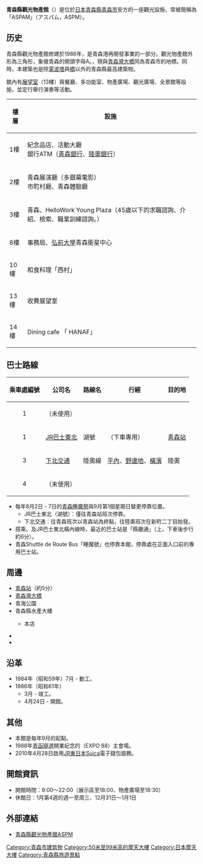{{unreferenced|time=2017-03-30T04:15:28+00:00}}
{{Infobox building
| building_name       = 青森縣觀光物產館ASPM
| native_building_name= 青森県観光物産館アスパム<br/><small>''Aomori Prefecture Tourist Center(ASPM)''</small>
| image               = File:Aspm2.jpg
| image_size          = 300px
| caption             = 青森縣觀光物產館
| map_type            =
| former_names        = <!-- 原名 -->
| alternate_names     = <!-- 別名 -->
| building_type       = <!-- 建築類型 -->
| architectural_style = <!-- 建築風格 -->
| use                 = <!-- 用途 -->
| location            = {{JPN}}
| address             = [[青森縣|青森縣]][[青森市|青森市]]安方一丁目1番40號
| coordinates         = {{Coord|40|49|47.3|N|140|44|27.8|E|region:JP|name=青森縣觀光物產館ASPM}}
| altitude            = <!-- 海拔（不是建築高度！） -->
| current_tenants     = （社）青森縣觀光聯盟
| start_date          =1984年（[[昭和|昭和]]59年）7月
| completion_date     = 1986年（昭和61年）3月
| inauguration_date   = 1986年（昭和61年）4月24日
| renovation_date     = <!-- 翻新日期 -->
| demolition_date     = <!-- 拆除日期|毀壞日期 -->
| destruction_date    = <!-- 拆除日期 -->
| cost                = <!-- 造價 -->
| ren_cost            = <!-- 翻新造價 -->
| height              = 76[[公尺|公尺]]
| structural_system   = [[鋼筋混凝土|RC]]、SRC、[[鋼結構|S]]
| diameter            = <!-- 直徑 -->
| other_dimensions    = <!-- 其他尺寸 -->
| floor_count         = 地上15層、塔樓3層
| floor_area          = 建地面積14,996[[平方公尺|m<sup>2</sup>]]<br />建築面積4,034m<sup>2</sup><br />延床面積14,303m<sup>2</sup>
| client              = <!-- 託建人 -->
| owner               = （[[社團法人|社]]）青森縣產業振興協會
| landlord            =
| main_contractor     = <!-- 主承包商 -->
| architect           = [[日建设计|日建设计]]
| architecture_firm   = [[清水建設|清水建設]]、[[西松建設|西松建設]]、阿部重組{{link-ja|共同企業體|共同企業体|JV}}
| developer           = <!-- 開發商 -->
| engineer            = <!-- 工程師 -->
| structural_engineer = <!-- 結構工程師 -->
| services_engineer   = <!-- 服務工程師 -->
| civil_engineer      = <!-- 土木工程師 -->
| other_designers     = <!-- 其他設計師 -->
| quantity_surveyor   = <!-- 工料測量師 -->
| awards              = <!-- 獎項 -->
<!-- 翻新團隊 -->
| ren_architect       = <!-- 建築師 -->
| ren_firm            = <!-- 建築翻新商-->
| ren_str_engineer    = <!-- 結構工程師 -->
| ren_serv_engineer   = <!-- 服務工程師 -->
| ren_civ_engineer    = <!-- 土木工程師 -->
| ren_oth_designers   = <!-- 其他設計師 -->
| ren_qty_surveyor    = <!-- 工料測量師 -->
| ren_awards          = <!-- 翻新獎項 -->
| references          = <!-- 參考 -->
}}
'''青森縣觀光物產館'''（{{jpn|j=青森県観光物産館アスパム|hg=あおもりけんかんこうぶっさんかん アスパム}}）是位於[[日本|日本]][[青森縣|青森縣]][[青森市|青森市]]安方的一座觀光設施，常被簡稱為「ASPAM」（アスパム，ASPM）。

== 历史 ==
青森縣觀光物產館修建於1986年，是青森港再開發事業的一部分。觀光物產館外形為三角形，象徵青森的開頭字母A。，現與[[青森灣大橋|青森灣大橋]]同為青森市的地標。同時，本建築也是除[[電波塔|電波塔]]與[[橋|橋]]以外的青森縣最高建築物。

館內有[[展望台|展望室]]（13樓）與餐廳、多功能室、物產廣場、觀光廣場、全景館等設施，並定行舉行{{link-ja|津輕三味線|津軽三味線}}演奏等活動。

{| class="wikitable" style="text-align: left;"
|-
!樓層
!設施
|-
|1樓||紀念品店、活動大廳<br />銀行ATM（[[青森銀行|青森銀行]]、[[陸奧銀行|陸奧銀行]]）
|-
|2樓||青森展演廳（多銀幕電影）<br />市町村廳、青森體驗廳
|-
|3樓||{{link-ja|Job Cafe|ジョブカフェ}} 青森、HelloWork Young Plaza（45歲以下的求職諮詢、介紹、檢索、職業訓練諮詢。）
|-
|8樓||事務局、[[弘前大學|弘前大學]]青森衛星中心
|-
|10樓||和食料理「西村」
|-
|13樓||收費展望室
|-
|14樓||Dining cafe 「 HANAF」
|}

== 巴士路線 ==
{| class="wikitable" style="text-align: left;"
|-
! 乘車處編號
! 公司名
! 路線名
! 行經
! 目的地
|-
| rowspan=1 align=center | 1
| （未使用） ||   ||   ||  
|-
| <center>1</center> || [[JR巴士東北|JR巴士東北]] || 湖號 || （下車專用） || [[青森站|青森站]]
|-
| rowspan=1 align=center | 3
| [[下北交通|下北交通]] || 陸奧線 || [[平內町|平內]]、[[野邊地町|野邊地]]、[[橫濱町|橫濱]] || 陸奧
|-
| <center>4</center> || （未使用） ||   ||   ||  
|}
* 每年8月2日 - 7日的[[青森睡魔祭|青森睡魔祭]]與9月第1個星期日{{link-ja|青森縣民驛傳|青森県民駅伝競走大会}}變更停靠位置。
** JR巴士東北（湖號）：僅往青森站班次停靠。
** 下北交通：往青森班次以青森站為終點，往陸奧班次在新町二丁目始發。
* 搭乘{{link-ja|青森市營巴士|青森市営バス}}、{{link-ja|弘南巴士|弘南バス}}及JR巴士東北橫內線時，最近的巴士站是「縣廳通」（{{link-ja|青森縣道16號青森停車場線|青森県道16号青森停車場線|新町通}}上，下車後步行約6分）。
* 青森Shuttle de Route Bus「睡魔號」也停靠本館，停靠處在正面入口前的專用巴士站。

== 周邊 ==
* [[青森站|青森站]]（約5分）
* [[青森灣大橋|青森灣大橋]]
* 青海公園
* 青森縣水產大樓
** {{link-ja|青森縣信用漁業協同組合聯合會|青森県信用漁業協同組合連合会}}本店
* {{link-ja|青函連絡船紀念船八甲田丸|青函連絡船メモリアルシップ八甲田丸}}
* {{link-ja|A-FACTORY|A-FACTORY}}

== 沿革 ==
* 1984年（昭和59年）7月 - 動工。
* 1986年（昭和61年）
** 3月 - 竣工。
** 4月24日 - 開館。

== 其他 ==
* 本館是每年9月{{link-ja|青森縣民驛傳|青森県民駅伝競走大会}}的起點。
* 1988年[[青函隧道|青函隧道]]開業紀念的{{link-ja|青函隧道開通紀念博覽會|青函トンネル開通記念博覧会}}（EXPO 88）主會場。
* 2010年4月28日啟用[[東日本旅客鐵道|JR東日本]]Suica電子錢包服務。

== 開館資訊 ==
* 開館時間：9:00〜22:00（展示區至18:00、物產廣場至18:30）
* 休館日：1月第4週的週一至周三、12月31日〜1月1日

== 外部連結 ==
{{Commonscat|ASPAM}}
* [http://www.aomori-kanko.or.jp/ 青森縣觀光物產館ASPM]
{{DEFAULTSORT:Aomori-ken KanKō Bussankan ASPM}}

[[Category:青森市建筑物|Category:青森市建筑物]]
[[Category:50米至99米高的摩天大樓|Category:50米至99米高的摩天大樓]]
[[Category:日本摩天大樓|Category:日本摩天大樓]]
[[Category:青森縣旅遊景點|Category:青森縣旅遊景點]]